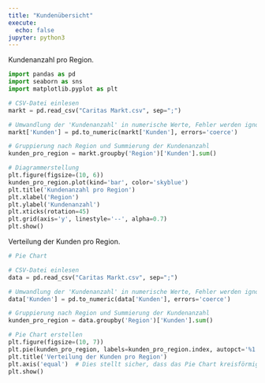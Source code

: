```yaml
---
title: "Kundenübersicht"
execute:
  echo: false
jupyter: python3
---
```


Kundenanzahl pro Region.

```python
import pandas as pd
import seaborn as sns
import matplotlib.pyplot as plt

# CSV-Datei einlesen
markt = pd.read_csv("Caritas Markt.csv", sep=";")

# Umwandlung der 'Kundenanzahl' in numerische Werte, Fehler werden ignoriert
markt['Kunden'] = pd.to_numeric(markt['Kunden'], errors='coerce')

# Gruppierung nach Region und Summierung der Kundenanzahl
kunden_pro_region = markt.groupby('Region')['Kunden'].sum()

# Diagrammerstellung
plt.figure(figsize=(10, 6))
kunden_pro_region.plot(kind='bar', color='skyblue')
plt.title('Kundenanzahl pro Region')
plt.xlabel('Region')
plt.ylabel('Kundenanzahl')
plt.xticks(rotation=45)
plt.grid(axis='y', linestyle='--', alpha=0.7)
plt.show()
```

Verteilung der Kunden pro Region.

```python
# Pie Chart

# CSV-Datei einlesen
data = pd.read_csv("Caritas Markt.csv", sep=";")

# Umwandlung der 'Kundenanzahl' in numerische Werte, Fehler werden ignoriert
data['Kunden'] = pd.to_numeric(data['Kunden'], errors='coerce')

# Gruppierung nach Region und Summierung der Kundenanzahl
kunden_pro_region = data.groupby('Region')['Kunden'].sum()

# Pie Chart erstellen
plt.figure(figsize=(10, 7))
plt.pie(kunden_pro_region, labels=kunden_pro_region.index, autopct='%1.1f%%', startangle=140)
plt.title('Verteilung der Kunden pro Region')
plt.axis('equal')  # Dies stellt sicher, dass das Pie Chart kreisförmig bleibt
plt.show()
```
